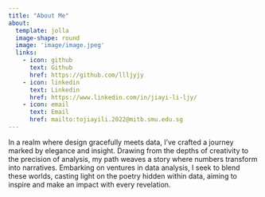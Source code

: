```yaml
---
title: "About Me"
about:
  template: jolla
  image-shape: round
  image: 'image/image.jpeg'
  links:
    - icon: github
      text: Github
      href: https://github.com/llljyjy
    - icon: linkedin
      text: Linkedin
      href: https://www.linkedin.com/in/jiayi-li-ljy/
    - icon: email
      text: Email
      href: mailto:tojiayili.2022@mitb.smu.edu.sg
---
```

In a realm where design gracefully meets data, I've crafted a journey marked by elegance and insight. Drawing from the depths of creativity to the precision of analysis, my path weaves a story where numbers transform into narratives. Embarking on ventures in data analysis, I seek to blend these worlds, casting light on the poetry hidden within data, aiming to inspire and make an impact with every revelation.